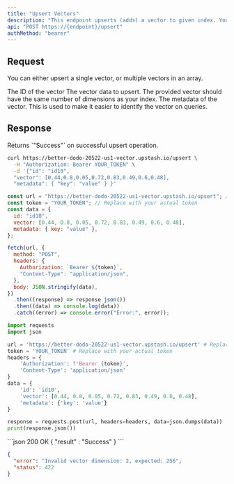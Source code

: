 ```yaml
---
title: "Upsert Vectors"
description: "This endpoint upserts (adds) a vector to given index. You can also add metadata with the vector."
api: "POST https://{endpoint}/upsert"
authMethod: "bearer"
---
```


## Request

You can either upsert a single vector, or multiple vectors in an array.

<ParamField body="id" type="string" required>
  The ID of the vector
</ParamField>
<ParamField body="vector" type="number[]" required>
  The vector data to upsert.
  <Note>
    The provided vector should have the same number of dimensions as your index.
  </Note>
</ParamField>
<ParamField body="metadata" type="Object">
  The metadata of the vector. This is used to make it easier to identify the
  vector on queries.
</ParamField>

## Response

<ResponseField name="Response" type="Object">
  Returns `"Success"` on successful upsert operation.
</ResponseField>

<RequestExample>

```sh curl
curl https://better-dodo-20522-us1-vector.upstash.io/upsert \
  -H "Authorization: Bearer YOUR_TOKEN" \
  -d '{"id": "id10",
  "vector": [0.44,0.8,0.05,0.72,0.83,0.49,0.6,0.48],
  "metadata": { "key": "value" } }'
```

```js Node
const url = "https://better-dodo-20522-us1-vector.upstash.io/upsert"; // Replace with your index endpoint.
const token = "YOUR_TOKEN"; // Replace with your actual token
const data = {
  id: "id10",
  vector: [0.44, 0.8, 0.05, 0.72, 0.83, 0.49, 0.6, 0.48],
  metadata: { key: "value" },
};

fetch(url, {
  method: "POST",
  headers: {
    Authorization: `Bearer ${token}`,
    "Content-Type": "application/json",
  },
  body: JSON.stringify(data),
})
  .then((response) => response.json())
  .then((data) => console.log(data))
  .catch((error) => console.error("Error:", error));
```

```python Python
import requests
import json

url = 'https://better-dodo-20522-us1-vector.upstash.io/upsert' # Replace with your index endpoint.
token = 'YOUR_TOKEN' # Replace with your actual token
headers = {
    'Authorization': f'Bearer {token}',
    'Content-Type': 'application/json'
}
data = {
    'id': 'id10',
    'vector': [0.44, 0.8, 0.05, 0.72, 0.83, 0.49, 0.6, 0.48],
    'metadata': {'key': 'value'}
}

response = requests.post(url, headers=headers, data=json.dumps(data))
print(response.json())
```

</RequestExample>

<ResponseExample>
```json 200 OK
{
  "result" : "Success"
}
```

```json 422 Unsuccessful
{
  "error": "Invalid vector dimension: 2, expected: 256",
  "status": 422
}
```

</ResponseExample>

